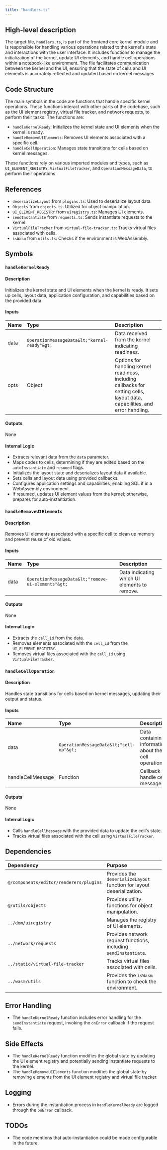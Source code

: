 ```yaml
---
title: "handlers.ts"
---
```


## High-level description

The target file, `handlers.ts`, is part of the frontend core kernel module and is responsible for handling various operations related to the kernel's state and interactions with the user interface. It includes functions to manage the initialization of the kernel, update UI elements, and handle cell operations within a notebook-like environment. The file facilitates communication between the kernel and the UI, ensuring that the state of cells and UI elements is accurately reflected and updated based on kernel messages.

## Code Structure

The main symbols in the code are functions that handle specific kernel operations. These functions interact with other parts of the codebase, such as the UI element registry, virtual file tracker, and network requests, to perform their tasks. The functions are:

- `handleKernelReady`: Initializes the kernel state and UI elements when the kernel is ready.
- `handleRemoveUIElements`: Removes UI elements associated with a specific cell.
- `handleCellOperation`: Manages state transitions for cells based on kernel messages.

These functions rely on various imported modules and types, such as `UI_ELEMENT_REGISTRY`, `VirtualFileTracker`, and `OperationMessageData`, to perform their operations.

## References

- `deserializeLayout` from `plugins.ts`: Used to deserialize layout data.
- `Objects` from `objects.ts`: Utilized for object manipulation.
- `UI_ELEMENT_REGISTRY` from `uiregistry.ts`: Manages UI elements.
- `sendInstantiate` from `requests.ts`: Sends instantiate requests to the kernel.
- `VirtualFileTracker` from `virtual-file-tracker.ts`: Tracks virtual files associated with cells.
- `isWasm` from `utils.ts`: Checks if the environment is WebAssembly.

## Symbols

### `handleKernelReady`
#### Description
Initializes the kernel state and UI elements when the kernel is ready. It sets up cells, layout data, application configuration, and capabilities based on the provided data.

#### Inputs
| Name | Type | Description |
|:-----|:-----|:------------|
| data | `OperationMessageData&lt;"kernel-ready"&gt;` | Data received from the kernel indicating readiness. |
| opts | Object | Options for handling kernel readiness, including callbacks for setting cells, layout data, capabilities, and error handling. |

#### Outputs
None

#### Internal Logic
- Extracts relevant data from the `data` parameter.
- Maps codes to cells, determining if they are edited based on the `autoInstantiate` and `resumed` flags.
- Initializes the layout state and deserializes layout data if available.
- Sets cells and layout data using provided callbacks.
- Configures application settings and capabilities, enabling SQL if in a WebAssembly environment.
- If resumed, updates UI element values from the kernel; otherwise, prepares for auto-instantiation.

### `handleRemoveUIElements`
#### Description
Removes UI elements associated with a specific cell to clean up memory and prevent reuse of old values.

#### Inputs
| Name | Type | Description |
|:-----|:-----|:------------|
| data | `OperationMessageData&lt;"remove-ui-elements"&gt;` | Data indicating which UI elements to remove. |

#### Outputs
None

#### Internal Logic
- Extracts the `cell_id` from the data.
- Removes elements associated with the `cell_id` from the `UI_ELEMENT_REGISTRY`.
- Removes virtual files associated with the `cell_id` using `VirtualFileTracker`.

### `handleCellOperation`
#### Description
Handles state transitions for cells based on kernel messages, updating their output and status.

#### Inputs
| Name | Type | Description |
|:-----|:-----|:------------|
| data | `OperationMessageData&lt;"cell-op"&gt;` | Data containing information about the cell operation. |
| handleCellMessage | Function | Callback to handle cell messages. |

#### Outputs
None

#### Internal Logic
- Calls `handleCellMessage` with the provided data to update the cell's state.
- Tracks virtual files associated with the cell using `VirtualFileTracker`.

## Dependencies

| Dependency | Purpose |
|:-----------|:--------|
| `@/components/editor/renderers/plugins` | Provides the `deserializeLayout` function for layout deserialization. |
| `@/utils/objects` | Provides utility functions for object manipulation. |
| `../dom/uiregistry` | Manages the registry of UI elements. |
| `../network/requests` | Provides network request functions, including `sendInstantiate`. |
| `../static/virtual-file-tracker` | Tracks virtual files associated with cells. |
| `../wasm/utils` | Provides the `isWasm` function to check the environment. |

## Error Handling

- The `handleKernelReady` function includes error handling for the `sendInstantiate` request, invoking the `onError` callback if the request fails.

## Side Effects

- The `handleKernelReady` function modifies the global state by updating the UI element registry and potentially sending instantiate requests to the kernel.
- The `handleRemoveUIElements` function modifies the global state by removing elements from the UI element registry and virtual file tracker.

## Logging

- Errors during the instantiation process in `handleKernelReady` are logged through the `onError` callback.

## TODOs

- The code mentions that auto-instantiation could be made configurable in the future.